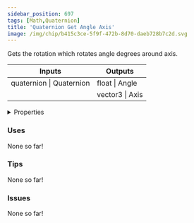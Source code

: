 ```yaml
---
sidebar_position: 697
tags: [Math,Quaternion]
title: 'Quaternion Get Angle Axis'
image: /img/chip/b415c3ce-5f9f-472b-8d70-daeb728b7c2d.svg
---
```


Gets the rotation which rotates angle degrees around axis.



<IChip uuid="b415c3ce-5f9f-472b-8d70-daeb728b7c2d"/>

<table><thead><tr><th>Inputs</th><th>Outputs</th></tr></thead><tbody><tr><td>quaternion | Quaternion</td><td>float | Angle</td></tr><tr><td /><td>vector3 | Axis</td></tr></tbody></table>

<details>
  <summary>Properties</summary>
  <div>
    <div>
    <table>
      <tbody>
        <tr>
          <td>Is beta required?</td>
          <td>No</td>
        </tr>
        <tr>
          <td>Is chip a trolling risk?</td>
          <td>No</td>
        </tr>
        <tr>
          <td>Is chip a role assignment risk?</td>
          <td>No</td>
        </tr>
        <tr>
          <td>Chip UUID</td>
          <td>b415c3ce-5f9f-472b-8d70-daeb728b7c2d</td>
        </tr>
        <tr>
          <td>Room availability</td>
          <td>Available everywhere</td>
        </tr>
      </tbody>
    </table>
    </div>
  </div>
</details>

### Uses

None so far!

### Tips

None so far!

### Issues

None so far!